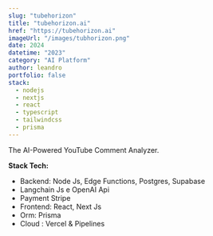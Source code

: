 ```yaml
---
slug: "tubehorizon"
title: "tubehorizon.ai"
href: "https://tubehorizon.ai"
imageUrl: "/images/tubhorizon.png"
date: 2024
datetime: "2023"
category: "AI Platform"
author: leandro
portfolio: false
stack:
  - nodejs
  - nextjs
  - react 
  - typescript
  - tailwindcss 
  - prisma 
---
```


The AI-Powered YouTube Comment Analyzer.

<b>Stack Tech:</b>

- Backend: Node Js, Edge Functions, Postgres, Supabase
- Langchain Js e OpenAI Api
- Payment Stripe
- Frontend: React, Next Js
- Orm: Prisma
- Cloud : Vercel & Pipelines

